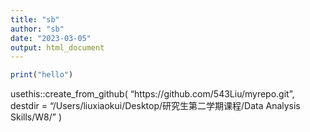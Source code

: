 ```yaml
---
title: "sb"
author: "sb"
date: "2023-03-05"
output: html_document
---
```


```r
print("hello")
```


usethis::create_from_github(
  "https://github.com/543Liu/myrepo.git",
  destdir = "/Users/liuxiaokui/Desktop/研究生第二学期课程/Data Analysis Skills/W8/"
)


